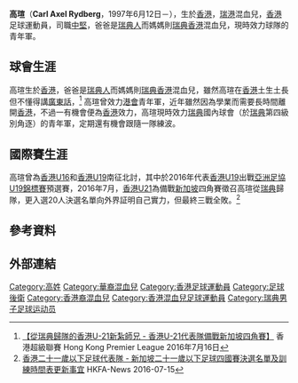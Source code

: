 {{Infobox football biography
| name        = 高瑄 <br> Axel Rydberg
| image       =
| image_size  = 
| fullname    = 高瑄
| nickname    = Axe
| birth_date  = {{birth date and age|1997|6|12}} 
| birth_place = {{HKG-1959}}
| height      = {{height|m=1.86}}
| position    = [[後衛_(足球)|中堅]]
| currentclub = {{link-en|卡爾堡斯足球會|Karlbergs BK|卡爾堡斯}} 
| clubnumber  = 
| youthyears1 = 2012–2014
| youthclubs1 = [[香港足球會|港會]]
| youthyears2 = 2015–
| youthclubs2 = {{link-en|卡爾堡斯足球會|Karlbergs BK|卡爾堡斯}} 
| years1 = 
| clubs1 = 
| caps1  = 
| goals1 = 
| years2 = 
| clubs2 = 
| caps2  = 
| goals2 = 
| years3 = 
| clubs3 = 
| caps3  = 
| goals3 =
| nationalyears1 = 2012
| nationalteam1  = [[香港17歲以下足球代表隊|香港U16]]
| nationalcaps1  = 2
| nationalgoals1 = 0
| nationalyears2 = 2015–2016
| nationalteam2  = [[香港20歲以下足球代表隊|香港U19]]
| nationalcaps2  = 4
| nationalgoals2 = 0
| nationalyears3 = 2016–
| nationalteam3  = [[香港20歲以下足球代表隊|香港U21]]
| nationalcaps3  = 2
| nationalgoals3 = 0
| pcupdate = 
| ntupdate = 
}}

'''高瑄'''（'''Carl Axel Rydberg'''，1997年6月12日－），生於[[香港|香港]]，[[瑞典|瑞]][[香港|港]]混血兒，[[香港|香港]]足球運動員，司職[[後衛_(足球)|中堅]]，爸爸是[[瑞典人|瑞典人]]而媽媽則[[瑞典|瑞典]][[香港|香港]]混血兒，現時效力{{tsl|en|Swedish Football Division 3|瑞典第四級別聯賽}}球隊{{tsl|en|Karlbergs BK|Karlbergs BK}}的青年軍。

==球會生涯==
高瑄生於[[香港|香港]]，爸爸是[[瑞典人|瑞典人]]而媽媽則[[瑞典|瑞典]][[香港|香港]]混血兒，雖然高瑄在[[香港|香港]]土生土長但不懂得講[[廣東話|廣東話]]，<ref>[https://www.facebook.com/hkleague/photos/a.485196208157332.122735.484506791559607/1246744188669193/?type=3&theater 【從瑞典歸隊的香港U-21新紮師兄 - 香港U-21代表隊備戰新加坡四角賽】] 香港超級聯賽 Hong Kong Premier League 2016年7月16日</ref> 高瑄曾效力[[香港足球會|港會]]青年軍，近年雖然因為學業而需要長時間離開[[香港|香港]]，不過一有機會便為[[香港|香港]]效力，高瑄現時效力[[瑞典|瑞典]]國內球會{{link-en|卡爾堡斯足球會|Karlbergs BK|卡爾堡斯}}（於[[瑞典|瑞典]]第四級別角逐）的青年軍，定期還有機會跟隨一隊練波。

==國際賽生涯==
高瑄曾為[[香港17歲以下足球代表隊|香港U16]]和[[香港20歲以下足球代表隊|香港U19]]南征北討，其中於2016年代表[[香港20歲以下足球代表隊|香港U19]]出戰[[亞足聯U-19錦標賽|亞洲足協U19錦標賽]]預選賽，2016年7月，[[香港20歲以下足球代表隊|香港U21]]為備戰[[新加坡|新加坡]]四角賽徵召高瑄從[[瑞典|瑞典]]歸隊，更入選20人決選名單向外界証明自己實力，但最終三戰全敗。<ref>[https://www.hkfa.com/news_details/14081 香港二十一歲以下足球代表隊 - 新加坡二十一歲以下足球四國賽決選名單及訓練時間表更新事宜] {{Wayback|url=https://www.hkfa.com/news_details/14081 |date=20160809100405 }} HKFA-News 2016-07-15</ref> 

==參考資料==
{{Reflist}}

==外部連結==

{{DEFAULTSORT:Axel Rydberg}} 
[[Category:高姓|Category:高姓]]
[[Category:華裔混血兒|Category:華裔混血兒]]
[[Category:香港足球運動員|Category:香港足球運動員]]
[[Category:足球後衛|Category:足球後衛]]
[[Category:香港裔混血兒|Category:香港裔混血兒]]
[[Category:香港混血兒足球運動員|Category:香港混血兒足球運動員]]
[[Category:瑞典男子足球运动员|Category:瑞典男子足球运动员]]